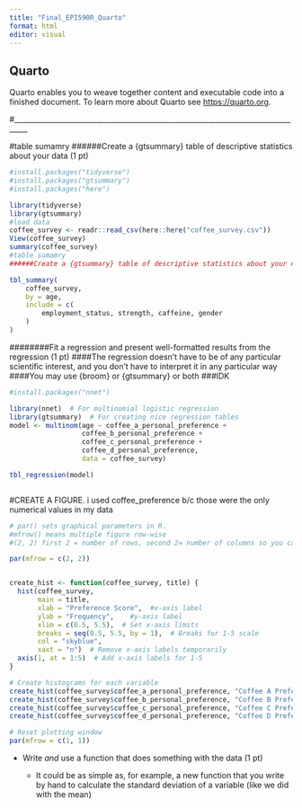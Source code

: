 ```yaml
---
title: "Final_EPI590R_Quarto"
format: html
editor: visual
---
```


## Quarto

Quarto enables you to weave together content and executable code into a finished document. To learn more about Quarto see <https://quarto.org>.

#\_\_\_\_\_\_\_\_\_\_\_\_\_\_\_\_\_\_\_\_\_\_\_\_\_\_\_\_\_\_\_\_\_\_\_\_\_\_\_\_\_\_\_\_\_\_\_\_\_\_\_\_\_\_\_\_\_\_\_\_\_\_\_\_\_\_\_\_\_\_\_\_\_\_\_\_\_\_\_\_\_\_

#table sumamry ######Create a {gtsummary} table of descriptive statistics about your data (1 pt)

```r
#install.packages("tidyverse")
#install.packages("gtsummary")
#install.packages("here")

library(tidyverse)
library(gtsummary)
#load data
coffee_survey <- readr::read_csv(here::here("coffee_survey.csv"))
View(coffee_survey)
summary(coffee_survey)
#table sumamry
######Create a {gtsummary} table of descriptive statistics about your data (1 pt)

tbl_summary(
	coffee_survey,
	by = age,
	include = c(
		employment_status, strength, caffeine, gender
	)
)

```

########Fit a regression and present well-formatted results from the regression (1 pt) ####The regression doesn’t have to be of any particular scientific interest, and you don’t have to interpret it in any particular way ####You may use {broom} or {gtsummary} or both ###IDK

```r

#install.packages("nnet")

library(nnet)  # For multinomial logistic regression
library(gtsummary)  # For creating nice regression tables
model <- multinom(age ~ coffee_a_personal_preference +
                  coffee_b_personal_preference +
                  coffee_c_personal_preference +
                  coffee_d_personal_preference,
                  data = coffee_survey)

tbl_regression(model)



```

#CREATE A FIGURE. i used coffee_preference b/c those were the only numerical values in my data

```r
# par() sets graphical parameters in R.
#mfrow() means multiple figure row-wise
#(2, 2) first 2 = number of rows, second 2= number of columns so you can display four plots in one 

par(mfrow = c(2, 2))


create_hist <- function(coffee_survey, title) {
  hist(coffee_survey, 
       main = title,
       xlab = "Preference Score",  #x-axis label
       ylab = "Frequency",    #y-axis label
       xlim = c(0.5, 5.5),  # Set x-axis limits 
       breaks = seq(0.5, 5.5, by = 1),  # Breaks for 1-5 scale
       col = "skyblue",
       xaxt = "n")  # Remove x-axis labels temporarily
  axis(1, at = 1:5)  # Add x-axis labels for 1-5
}

# Create histograms for each variable
create_hist(coffee_survey$coffee_a_personal_preference, "Coffee A Preference")
create_hist(coffee_survey$coffee_b_personal_preference, "Coffee B Preference")
create_hist(coffee_survey$coffee_c_personal_preference, "Coffee C Preference")
create_hist(coffee_survey$coffee_d_personal_preference, "Coffee D Preference")

# Reset plotting window
par(mfrow = c(1, 1))

```

-   Write *and* use a function that does something with the data (1 pt)

    -   It could be as simple as, for example, a new function that you write by hand to calculate the standard deviation of a variable (like we did with the mean)

```r

```
